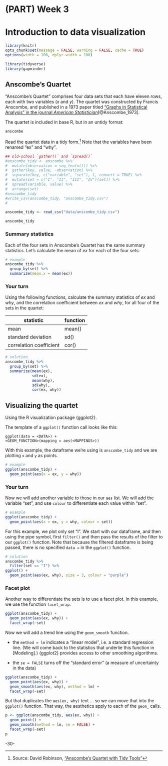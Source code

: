 <!-- 
This file by Martin Monkman 
is licensed under a Creative Commons Attribution 4.0 International License
https://creativecommons.org/licenses/by/4.0/  
-->

# (PART) Week 3 {-} 

<!-- 
This file by Martin Monkman is licensed under a Creative Commons Attribution 4.0 International License
-->



# Introduction to data visualization {#data-viz}


```r
library(knitr)
opts_chunk$set(message = FALSE, warning = FALSE, cache = TRUE)
options(width = 100, dplyr.width = 100)

library(tidyverse)
library(gapminder)
```




## Anscombe's Quartet


"Anscombe's Quartet" comprises four data sets that each have eleven rows, each with two variables (_x_ and _y_). The quartet was constructed by Francis Anscombe, and published in a 1973 paper titled ["Graphs in Statistical Analysis" in the journal _American Statistician_](https://www.sjsu.edu/faculty/gerstman/StatPrimer/anscombe1973.pdf)[@Anscombe_1973].

The quartet is included in base R, but in an untidy format:

```r
anscombe
```


Read the quartet data in a tidy form.^[Source: David Robinson, ["Anscombe’s Quartet with Tidy Tools"](https://rpubs.com/dgrtwo/tidy-anscombe)] Note that the variables have been renamed "ex" and "why".



```r
## old-school `gather()` and `spread()`
#anscombe_tidy <- anscombe %>%
#  mutate(observation = seq_len(n())) %>%
#  gather(key, value, -observation) %>%
#  separate(key, c("variable", "set"), 1, convert = TRUE) %>%
#  mutate(set = c("I", "II", "III", "IV")[set]) %>%
#  spread(variable, value) %>%
#  arrange(set)
#anscombe_tidy
#write_csv(anscombe_tidy, "anscombe_tidy.csv")
#
```


```r
anscombe_tidy <- read_csv("data/anscombe_tidy.csv")

anscombe_tidy
```



### Summary statistics

Each of the four sets in Anscombe's Quartet has the same summary statistics. Let's calculate the mean of _ex_ for each of the four sets:


```r
# example
anscombe_tidy %>%
  group_by(set) %>%
  summarize(mean.x = mean(ex))
```

### Your turn

Using the following functions, calculate the summary statistics of _ex_ and _why_, and the correlation coefficient between _ex_ and _why_, for all four of the sets in the quartet:

 | statistic | function |
 | ----       | ----      |
 | mean      | mean()   |
 | standard deviation | sd() |
 | correlation coefficient | cor() |
 
 

```r
# solution
anscombe_tidy %>% 
  group_by(set) %>% 
  summarize(mean(ex), 
            sd(ex), 
            mean(why), 
            sd(why), 
            cor(ex, why))
```



## Visualizing the quartet

Using the R visualization package {ggplot2}.

The template of a `ggplot()` function call looks like this:

`ggplot(data = <DATA>) + ` <BR>
`  <GEOM_FUNCTION>(mapping = aes(<MAPPINGS>))`  


With this example, the dataframe we're using is `anscombe_tidy` and we are plotting `x` and `y` as points.

```r
# example
ggplot(anscombe_tidy) + 
  geom_point(aes(x = ex, y = why)) 
```


### Your turn


Now we will add another variable to those in our `aes` list. We will add the variable "set", and use `colour` to differentiate each value within "set".

```r
# example
ggplot(anscombe_tidy) + 
  geom_point(aes(x = ex, y = why, colour = set)) 
```


For this example, we plot only set "I". We start with our dataframe, and then using the pipe symbol, first `filter()` and then pass the results of the filter to our `ggplot()` function. Note that because the filtered dataframe is being passed, there is no specified `data =` in the `ggplot()` function.

```r
# solution
anscombe_tidy %>%
  filter(set == "I") %>%
ggplot() + 
  geom_point(aes(ex, why), size = 3, colour = "purple")
```


### Facet plot


Another way to differentiate the sets is to use a facet plot. In this example, we use the function `facet_wrap`. 

```r
ggplot(anscombe_tidy) + 
  geom_point(aes(ex, why)) + 
  facet_wrap(~set)
```


Now we will add a trend line using the `geom_smooth` function.

* the `method = lm` indicates a "linear model", i.e. a standard regression line. (We will come back to the statistics that underlie this function in [Modeling].) {ggplot2} provides access to other smoothing algorithms.

* the `se = FALSE` turns off the "standard error" (a measure of uncertainty in the data)

```r
ggplot(anscombe_tidy) + 
  geom_point(aes(ex, why)) + 
  geom_smooth(aes(ex, why), method = lm) +
  facet_wrap(~set)
```


But that duplicates the `aes(ex, why)` text ... so we can move that into the `ggplot()` function. That way, the aesthetics apply to each of the `geom_` calls.


```r
p <- ggplot(anscombe_tidy, aes(ex, why)) + 
  geom_point() + 
  geom_smooth(method = lm, se = FALSE) + 
  facet_wrap(~set)
p
```


-30-
